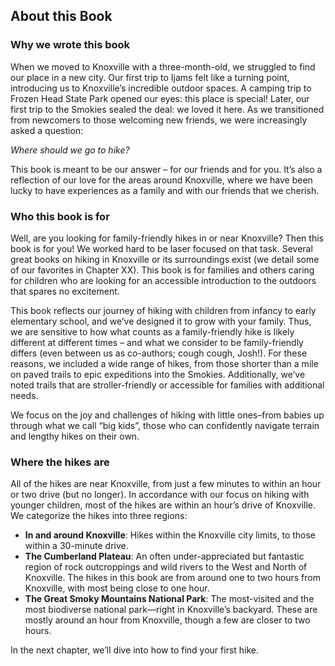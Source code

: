 ## About this Book

### Why we wrote this book

When we moved to Knoxville with a three-month-old, we struggled to find our place in a new city. Our first trip to Ijams felt like a turning point, introducing us to Knoxville's incredible outdoor spaces. A camping trip to Frozen Head State Park opened our eyes: this place is special! Later, our first trip to the Smokies sealed the deal: we loved it here. As we transitioned from newcomers to those welcoming new friends, we were increasingly asked a question: 

*Where should we go to hike?*

This book is meant to be our answer -- for our friends and for you. It's also a reflection of our love for the areas around Knoxville, where we have been lucky to have experiences as a family and with our friends that we cherish.

### Who this book is for

Well, are you looking for family-friendly hikes in or near Knoxville? Then this book is for you! We worked hard to be laser focused on that task. Several great books on hiking in Knoxville or its surroundings exist (we detail some of our favorites in Chapter XX). This book is for families and others caring for children who are looking for an accessible introduction to the outdoors that spares no excitement.

This book reflects our journey of hiking with children from infancy to early elementary school, and we’ve designed it to grow with your family. Thus, we are sensitive to how what counts as a family-friendly hike is likely different at different times -- and what we consider to be family-friendly differs (even between us as co-authors; cough cough, Josh!). For these reasons, we included a wide range of hikes, from those shorter than a mile on paved trails to epic expeditions into the Smokies. Additionally, we've noted trails that are stroller-friendly or accessible for families with additional needs.

We focus on the joy and challenges of hiking with little ones–from babies up through what we call "big kids", those who can confidently navigate terrain and lengthy hikes on their own.

### Where the hikes are

All of the hikes are near Knoxville, from just a few minutes to within an hour or two drive (but no longer). In accordance with our focus on hiking with younger children, most of the hikes are within an hour’s drive of Knoxville. We categorize the hikes into three regions:

- **In and around Knoxville**: Hikes within the Knoxville city limits, to those within a 30-minute drive.
- **The Cumberland Plateau**: An often under-appreciated but fantastic region of rock outcroppings and wild rivers to the West and North of Knoxville. The hikes in this book are from around one to two hours from Knoxville, with most being close to one hour.
- **The Great Smoky Mountains National Park**: The most-visited and the most biodiverse national park—right in Knoxville’s backyard. These are mostly around an hour from Knoxville, though a few are closer to two hours.

In the next chapter, we'll dive into how to find your first hike.